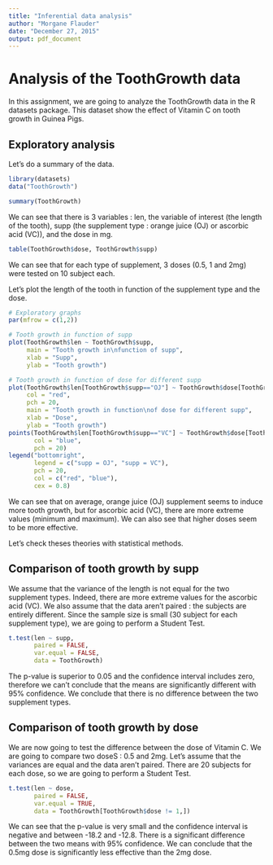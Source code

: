 ```yaml
---
title: "Inferential data analysis"
author: "Morgane Flauder"
date: "December 27, 2015"
output: pdf_document
---
```


# Analysis of the ToothGrowth data

In this assignment, we are going to analyze the ToothGrowth data in the R datasets package. This dataset show the effect of Vitamin C on tooth growth in Guinea Pigs.


## Exploratory analysis

Let's do a summary of the data.

```r
library(datasets)
data("ToothGrowth")

summary(ToothGrowth)
```

We can see that there is 3 variables : len, the variable of interest (the length of the tooth), supp (the supplement type : orange juice (OJ) or ascorbic acid (VC)), and the dose in mg.

```r
table(ToothGrowth$dose, ToothGrowth$supp)
```

We can see that for each type of supplement, 3 doses (0.5, 1 and 2mg) were tested on 10 subject each.

Let's plot the length of the tooth in function of the supplement type and the dose.

```r
# Exploratory graphs
par(mfrow = c(1,2))

# Tooth growth in function of supp
plot(ToothGrowth$len ~ ToothGrowth$supp,
     main = "Tooth growth in\nfunction of supp",
     xlab = "Supp",
     ylab = "Tooth growth")

# Tooth growth in function of dose for different supp
plot(ToothGrowth$len[ToothGrowth$supp=="OJ"] ~ ToothGrowth$dose[ToothGrowth$supp=="OJ"],
     col = "red",
     pch = 20,
     main = "Tooth growth in function\nof dose for different supp",
     xlab = "Dose",
     ylab = "Tooth growth")
points(ToothGrowth$len[ToothGrowth$supp=="VC"] ~ ToothGrowth$dose[ToothGrowth$supp=="VC"],
       col = "blue",
       pch = 20)
legend("bottomright",
       legend = c("supp = OJ", "supp = VC"),
       pch = 20,
       col = c("red", "blue"),
       cex = 0.8)
```


We can see that on average, orange juice (OJ) supplement seems to induce more tooth growth, but for ascorbic acid (VC), there are more extreme values (minimum and maximum). We can also see that higher doses seem to be more effective.

Let's check theses theories with statistical methods.


## Comparison of tooth growth by supp

We assume that the variance of the length is not equal for the two supplement types. Indeed, there are more extreme values for the ascorbic acid (VC). We also assume that the data aren't paired : the subjects are entirely different. Since the sample size is small (30 subject for each supplement type), we are going to perform a Student Test.


```r
t.test(len ~ supp, 
       paired = FALSE, 
       var.equal = FALSE, 
       data = ToothGrowth)
```

The p-value is superior to 0.05 and the confidence interval includes zero, therefore we can't conclude that the means are significantly different with 95% confidence. We conclude that there is no difference between the two supplement types.

## Comparison of tooth growth by dose

We are now going to test the difference between the dose of Vitamin C. We are going to compare two doseS : 0.5 and 2mg. Let's assume that the variances are equal and the data aren't paired. There are 20 subjects for each dose, so we are going to perform a Student Test.

```r
t.test(len ~ dose, 
       paired = FALSE, 
       var.equal = TRUE, 
       data = ToothGrowth[ToothGrowth$dose != 1,])
```

We can see that the p-value is very small and the confidence interval is negative and between -18.2 and -12.8. There is a significant difference between the two means with 95% confidence. We can conclude that the 0.5mg dose is significantly less effective than the 2mg dose.













